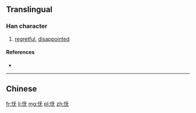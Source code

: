 {{also|憮}}
==Translingual==

===Han character===
{{Han char|rn=61|rad=心|as=04|sn=7|four=|canj=PMKU|ids=⿰忄无}}

# [[regretful]], [[disappointed]]

====References====
* {{Han ref|kx=0379.071|hdz=42275.110|uh=6003|ud=24579}}

----
==Chinese==
{{zh-see|憮}}

[[fr:怃]]
[[li:怃]]
[[mg:怃]]
[[pl:怃]]
[[zh:怃]]